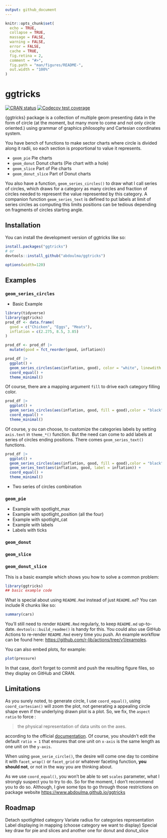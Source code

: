 ```yaml
---
output: github_document
---
```


<!-- README.md is generated from README.Rmd. Please edit that file -->

```r
knitr::opts_chunk$set(
  echo = TRUE,
  collapse = TRUE,
  massage = FALSE, 
  warning = FALSE,
  error = FALSE,
  cache = TRUE,
  fig.retina = 2,
  comment = "#>",
  fig.path = "man/figures/README-",
  out.width = "100%"
)
```

# ggtricks

<!-- badges: start -->
[![CRAN status](https://www.r-pkg.org/badges/version/ggtricks)](https://CRAN.R-project.org/package=ggtricks)
[![Codecov test coverage](https://codecov.io/gh/AbdoulMa/ggtricks/branch/main/graph/badge.svg)](https://app.codecov.io/gh/AbdoulMa/ggtricks?branch=main)
<!-- badges: end -->

{ggtricks} package is a collection of multiple geom  presenting data in the form of  circle (at the moment, but many more to come and not only circle oriented.) using grammar of graphics philosophy and Cartesian coordinates system.

You have bench of functions to make sector charts where  circle is divided along it radii,
so each section is proportional to value it represents.

* `geom_pie` Pie charts 
* `geom_donut` Donut charts (Pie chart with a hole)
* `geom_slice` Part of Pie charts
* `geom_donut_slice` Part of Donut charts 

You also have a function, `geom_series_circles()` to draw what I call series of circles, which  draws for a category as many circles and fraction of circles needed to represent the value represented by this category. A companion function `geom_series_text` is defined to put labels at limit of series circles as computing this limits positions can be tedious depending on fragments of circles starting angle.

## Installation

You can install the development version of ggtricks like so:

```r
install.packages("ggtricks")
# or 
devtools::install_github("abdoulma/ggtricks")
```

```r
options(width=120)
```

## Examples 

###  `geom_series_circles`




- Basic Example
```r
library(tidyverse)
library(ggtricks)
prod_df <- data.frame(
  good = c("Chicken", "Eggs", "Meats"), 
  inflation = c(2.275, 8.5, 3.85)
)

prod_df <- prod_df |> 
  mutate(good = fct_reorder(good, inflation))

prod_df |>
  ggplot() + 
  geom_series_circles(aes(inflation, good), color = "white", linewdith = 2.5) + 
  coord_equal() + 
  theme_minimal()
```

Of course, there are a mapping argument `fill` to  drive each category filling color.

```r
prod_df |>
  ggplot() + 
  geom_series_circles(aes(inflation, good, fill = good),color = "black", linewdith = 2.5) + 
  coord_equal() + 
  theme_minimal()
```

Of course, y ou can choose, to customize the categories labels by setting `axis.text` in `theme_*()` function.   But the need can come to add labels at series of circles ending positions. There comes `geom_series_text()` functions.

```r
prod_df |>
  ggplot() + 
  geom_series_circles(aes(inflation, good, fill = good),color = "black", linewdith = 2.5) + 
  geom_series_text(aes(inflation, good, label = inflation)) + 
  coord_equal() + 
  theme_minimal()
```

- Two  series of circles combination

###  `geom_pie` 

- Example with spotlight_max 
- Example with spotlight_position (all the four)
- Example with spotlight_cat
- Example with labels 
- Labels with ticks 

###  `geom_donut`

###  `geom_slice`

###  `geom_donut_slice`

This is a basic example which shows you how to solve a common problem:

```r
library(ggtricks)
## basic example code
```

What is special about using `README.Rmd` instead of just `README.md`? You can include R chunks like so:

```r
summary(cars)
```

You'll still need to render `README.Rmd` regularly, to keep `README.md` up-to-date. `devtools::build_readme()` is handy for this. You could also use GitHub Actions to re-render `README.Rmd` every time you push. An example workflow can be found here: <https://github.com/r-lib/actions/tree/v1/examples>.

You can also embed plots, for example:

```r
plot(pressure)
```

In that case, don't forget to commit and push the resulting figure files, so they display on GitHub and CRAN.

## Limitations

As you surely noted, to generate circle, I use `coord_equal()`, using `coord_cartesian()` will  zoom the plot, not generating a appealing circle shape even if the underlying drawn plot is a plot. So, we fix, the `aspect ratio` to force :

> the physical representation of data units on the axes.

according to the official [documentation](https://ggplot2.tidyverse.org/reference/coord_fixed.html). 
Of course, you shouldn't edit the default `ratio = 1` that ensures that one unit on `x-axis` is the same length as one unit on the `y-axis`.

When using `geom_serie_circle()`, the desire will come one day to combine it with `facet_wrap()` or `facet_grid` or whatever faceting function, **you should not**, or not in the way you are thinking about.

As we use `coord_equal()`, you won't be able to set `scales` parameter, what I strongly suspect you to try to do. So for the moment, I don't recommend you to do so.
Although, I give some tips to go through those restrictions on package website <https://www.abdoulma.github.io/ggtricks>

## Roadmap

Detach spotlighted category
Variate radius for categories representation
Label displaying in mapping (choose category we want to display)
Special key draw for pie and slices and another one for donut and donut_slice 
